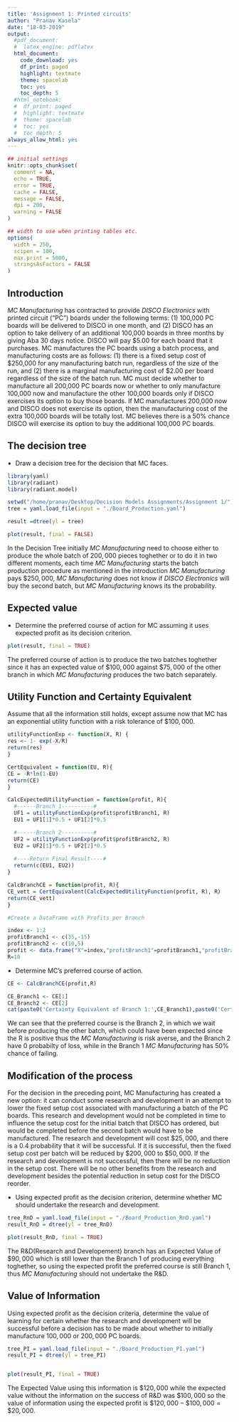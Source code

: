 ```yaml
---
title: 'Assignment 1: Printed circuits'
author: "Pranav Kasela"
date: "18-03-2019"
output: 
  #pdf_document:
  #  latex_engine: pdflatex
  html_document:
    code_download: yes
    df_print: paged
    highlight: textmate
    theme: spacelab
    toc: yes
    toc_depth: 5
  #html_notebook:
  #  df_print: paged
  #  highlight: textmate
  #  theme: spacelab
  #  toc: yes
  #  toc_depth: 5
always_allow_html: yes
---
```


```r
## initial settings
knitr::opts_chunk$set(
  comment = NA,
  echo = TRUE,
  error = TRUE,
  cache = FALSE,
  message = FALSE,
  dpi = 200,
  warning = FALSE
)

## width to use when printing tables etc.
options(
  width = 250,
  scipen = 100,
  max.print = 5000,
  stringsAsFactors = FALSE
)
```

<style>
.table {
  width: auto;
}
ul, ol {
  padding-left: 18px;
}
pre, code, pre code {
  overflow: auto;
  white-space: pre;
  word-wrap: normal;
  background-color: #ffffff;
}
</style>

## Introduction
*MC Manufacturing* has contracted to provide *DISCO Electronics* with printed circuit ("PC") boards under
the following terms: (1) 100,000 PC boards will be delivered to DISCO in one month, and (2) DISCO has an
option to take delivery of an additional 100,000 boards in three months by giving Aba 30 days notice. DISCO
will pay $5.00 for each board that it purchases. MC manufactures the PC boards using a batch process, and
manufacturing costs are as follows: (1) there is a fixed setup cost of $250,000 for any manufacturing batch
run, regardless of the size of the run, and (2) there is a marginal  manufacturing cost of $2.00 per board
regardless of the size of the batch run. MC must decide whether to manufacture all 200,000 PC boards now or
whether to only manufacture 100,000 now and manufacture the other 100,000 boards only if DISCO exercises its
option to buy those boards. If MC manufactures 200,000 now and DISCO does not exercise its option, then the
manufacturing cost of the extra 100,000 boards will be totally lost. MC believes there is a 50% chance DISCO
will exercise its option to buy the additional 100,000 PC boards.

## The decision tree

-  Draw a decision tree for the decision that MC faces.

```r
library(yaml)
library(radiant)
library(radiant.model)
```

```r
setwd("/home/pranav/Desktop/Decision Models Assignments/Assignment 1/")
tree = yaml.load_file(input = "./Board_Production.yaml")

result =dtree(yl = tree)

plot(result, final = FALSE)
```
In the Decision Tree initially *MC Manufacturing* need to choose either to produce the whole batch of $200,000$ pieces toghether or to do it in two different moments, each time *MC Manufacturing* starts the batch production procedure as mentioned in the introduction *MC Manufacturing* pays $\$250,000$, *MC Manufacturing* does not know if *DISCO Electronics* will buy the second batch, but *MC Manufacturing* knows its the probability. 


## Expected value
-  Determine the preferred course of action for MC assuming it uses expected profit as its decision criterion.


```r
plot(result, final = TRUE)
```

The preferred course of action is to produce the two batches toghether since it has an expected value of $\$100,000$ against $\$75,000$ of the other branch in which *MC Manufacturing* produces the two batch separately.

## Utility Function and Certainty Equivalent

Assume that all the information still holds, except assume now that MC has an exponential utility function with a risk tolerance of $\$100,000$.

```r
utilityFunctionExp <- function(X, R) {
res <- 1- exp(-X/R)
return(res)
}

CertEquivalent = function(EU, R){
CE = -R*ln(1-EU)
return(CE)
}

CalcExpectedUtilityFunction = function(profit, R){
  #------Branch 1----------#
  UF1 = utilityFunctionExp(profit$profitBranch1, R)
  EU1 = UF1[1]*0.5 + UF1[2]*0.5

  #------Branch 2----------#
  UF2 = utilityFunctionExp(profit$profitBranch2, R)
  EU2 = UF2[1]*0.5 + UF2[2]*0.5
  
  #----Return Final Result----#
  return(c(EU1, EU2))
}

CalcBranchCE = function(profit, R){
CE_vett = CertEquivalent(CalcExpectedUtilityFunction(profit, R), R)
return(CE_vett)
}

#Create a DataFrame with Profits per Branch

index <- 1:2
profitBranch1 <- c(35,-15)
profitBranch2 <- c(10,5)
profit <- data.frame("X"=index,"profitBranch1"=profitBranch1,"profitBranch2"=profitBranch2)
R=10

```
- Determine MC's preferred course of action.

```r
CE <- CalcBranchCE(profit,R)

CE_Branch1 <- CE[1]
CE_Branch2 <- CE[2]
cat(paste0('Certainty Equivalent of Branch 1:',CE_Branch1),paste0('Certainty Equivalent of Branch 2:',CE_Branch2),sep='\n')
```

We can see that the preferred course is the Branch 2, in which we wait before producing the other batch, which could have been expected since the R is positive thus the *MC Manufacturing* is risk averse, and the Branch 2 have 0 probabilty of loss, while in the Branch 1 *MC Manufacturing* has $50\%$ chance of failing.

## Modification of the process

For the decision in the preceding point, MC Manufacturing has created a new option: it can conduct some research and development in an attempt to lower the fixed setup cost associated with manufacturing a batch of the PC boards. This research and development would not be completed in time to influence the setup cost for the initial batch that DISCO has ordered, but would be completed before the second batch would have to be manufactured. The research and development will cost $\$25,000$, and there is a 0.4 probability that it will be successful. If it is successful, then the fixed setup cost per batch will be reduced by $\$200,000$ to $\$50,000$. If the research and development is not successful, then there will be no reduction in the setup cost. There will be no other benefits from the research and development besides the potential reduction in setup cost for the DISCO reorder.

- Using expected profit as the decision criterion, determine whether MC should undertake the research and development.

```r
tree_RnD = yaml.load_file(input = "./Board_Production_RnD.yaml")
result_RnD = dtree(yl = tree_RnD)

plot(result_RnD, final = TRUE)
```

The R&D(Research and Developement) branch has an Expected Value of $\$90,000$ which is still lower than the Branch 1 of producing everything toghether, so using the expected profit the preferred course is still Branch 1, thus *MC Manufacturing* should not undertake the R&D.

## Value of Information

Using expected profit as the decision criteria, determine the value of learning for certain whether the research and development will be successful before a decision has to be made about whether to initially manufacture $100,000$ or $200,000$ PC boards.

```r
tree_PI = yaml.load_file(input = "./Board_Production_PI.yaml")
result_PI = dtree(yl = tree_PI)


plot(result_PI, final = TRUE)
```

The Expected Value using this information is $\$120,000$ while the expected value without the information on the success of R&D was $\$100,000$ so the value of information using the expected profit is $\$120,000 - \$100,000 = \$20,000$. 

